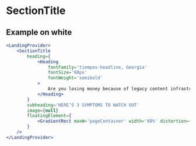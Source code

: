 
# SectionTitle

## Example on white



```jsx
<LandingProvider>
    <SectionTitle
        heading={
            <Heading
                fontFamily='tiempos-headline, Georgia'
                fontSize='60px'
                fontWeight='semibold'
            >
                Are you losing money because of legacy content infrastructure?
            </Heading>
        }
        subheading='HERE’S 3 SYMPTOMS TO WATCH OUT'
        image={null}
        floatingElement={
            <GradientRect maxW='pageContainer' width='60%' distortion={-0.3} />
        }
    />
</LandingProvider>
```
